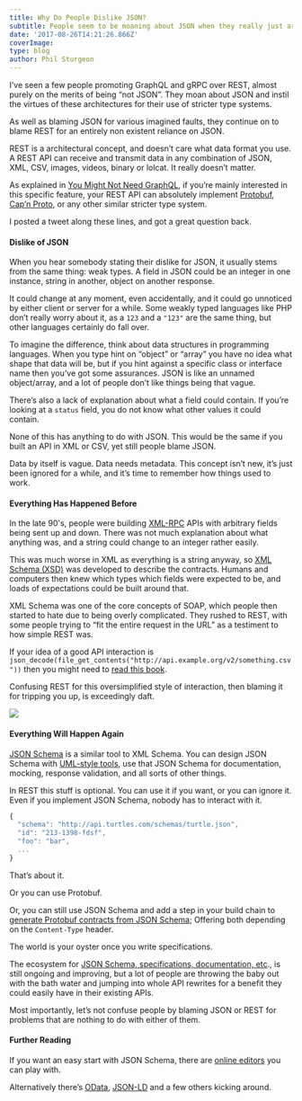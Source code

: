 ```yaml
---
title: Why Do People Dislike JSON?
subtitle: People seem to be moaning about JSON when they really just are upset with unspecified data.
date: '2017-08-26T14:21:26.866Z'
coverImage:
type: blog
author: Phil Sturgeon
---
```


I’ve seen a few people promoting GraphQL and gRPC over REST, almost purely on
the merits of being “not JSON”. They moan about JSON and instil the virtues of
these architectures for their use of stricter type systems.

As well as blaming JSON for various imagined faults, they continue on to blame
REST for an entirely non existent reliance on JSON.

REST is a architectural concept, and doesn’t care what data format you use. A
REST API can receive and transmit data in any combination of JSON, XML, CSV,
images, videos, binary or lolcat. It really doesn’t matter.

As explained in [You Might Not Need
GraphQL](https://blog.apisyouwonthate.com/you-might-not-need-graphql-9f875d7585b5#9a7c),
if you’re mainly interested in this specific feature, your REST API can
absolutely implement
[Protobuf](https://developers.google.com/protocol-buffers/), [Cap’n
Proto](https://capnproto.org/), or any other similar stricter type system.

I posted a tweet along these lines, and got a great question back.

#### Dislike of JSON

When you hear somebody stating their dislike for JSON, it usually stems from the
same thing: weak types. A field in JSON could be an integer in one instance,
string in another, object on another response.

It could change at any moment, even accidentally, and it could go unnoticed by
either client or server for a while. Some weakly typed languages like PHP don’t
really worry about it, as a `123` and a `"123"` are the same thing, but other
languages certainly do fall over.

To imagine the difference, think about data structures in programming languages.
When you type hint on “object” or “array” you have no idea what shape that data
will be, but if you hint against a specific class or interface name then you’ve
got some assurances. JSON is like an unnamed object/array, and a lot of people
don’t like things being that vague.

There’s also a lack of explanation about what a field could contain. If you’re
looking at a `status` field, you do not know what other values it could contain.

None of this has anything to do with JSON. This would be the same if you built
an API in XML or CSV, yet still people blame JSON.

Data by itself is vague. Data needs metadata. This concept isn’t new, it’s just
been ignored for a while, and it’s time to remember how things used to work.

#### Everything Has Happened Before

In the late 90's, people were building [XML-RPC](http://xml-rpc.net/) APIs with
arbitrary fields being sent up and down. There was not much explanation about
what anything was, and a string could change to an integer rather easily.

This was much worse in XML as everything is a string anyway, so [XML Schema
(XSD)](https://www.w3.org/standards/xml/schema) was developed to describe the
contracts. Humans and computers then knew which types which fields were expected
to be, and loads of expectations could be built around that.

XML Schema was one of the core concepts of SOAP, which people then started to
hate due to being overly complicated. They rushed to REST, with some people
trying to “fit the entire request in the URL” as a testiment to how simple REST
was.

If your idea of a good API interaction is
`json_decode(file_get_contents("http://api.example.org/v2/something.csv"))` then
you might need to [read this
book](https://apisyouwonthate.com/books/build-apis-you-wont-hate.html).

Confusing REST for this oversimplified style of interaction, then blaming it for
tripping you up, is exceedingly daft.

![](src/images/posts/rest-baton.jpeg)

#### Everything Will Happen Again

[JSON Schema](http://json-schema.org/) is a similar tool to XML Schema. You can
design JSON Schema with [UML-style
tools](https://www.liquid-technologies.com/json-schema-editor), use that JSON
Schema for documentation, mocking, response validation, and all sorts of other
things.

In REST this stuff is optional. You can use it if you want, or you can ignore
it. Even if you implement JSON Schema, nobody has to interact with it.

```js
{
  "schema": "http://api.turtles.com/schemas/turtle.json",
  "id": "213-1398-fdsf",
  "foo": "bar",
  ...
}
```

That’s about it.

Or you can use Protobuf.

Or, you can still use JSON Schema and add a step in your build chain to
[generate Protobuf contracts from JSON
Schema](https://www.npmjs.com/package/jsonschema-protobuf); Offering both
depending on the `Content-Type` header.

The world is your oyster once you write specifications.

The ecosystem for [JSON Schema, specifications, documentation,
etc](https://philsturgeon.uk/api/2017/07/20/my-vision-for-a-perfect-world-in-api-specification/).,
is still ongoing and improving, but a lot of people are throwing the baby out
with the bath water and jumping into whole API rewrites for a benefit they could
easily have in their existing APIs.

Most importantly, let’s not confuse people by blaming JSON or REST for problems
that are nothing to do with either of them.

#### Further Reading

If you want an easy start with JSON Schema, there are [online
editors](http://jsoneditoronline.org/) you can play with.

Alternatively there’s [OData](http://odata.org), [JSON-LD](https://json-ld.org)
and a few others kicking around.